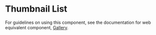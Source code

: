 
<Meta
  title="Components/Images and Icons/ThumbnailList"
  component={ThumbnailList}
/>

# Thumbnail List

For guidelines on using this component, see the documentation for web equivalent
component, [Gallery](../?path=/docs/components-images-and-icons-gallery--docs).
